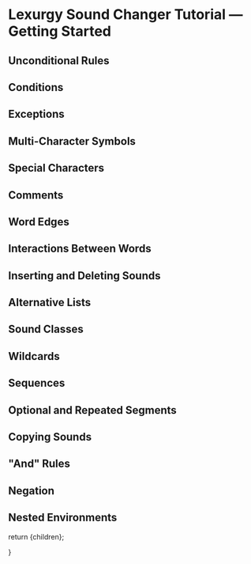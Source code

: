 
# Lexurgy Sound Changer Tutorial — Getting Started

## Unconditional Rules

## Conditions

## Exceptions

## Multi-Character Symbols

## Special Characters

## Comments

## Word Edges

## Interactions Between Words

## Inserting and Deleting Sounds

## Alternative Lists

## Sound Classes

## Wildcards

## Sequences

## Optional and Repeated Segments

## Copying Sounds

## "And" Rules

## Negation

## Nested Environments

  return <MdxLayout>{children}</MdxLayout>;

}
